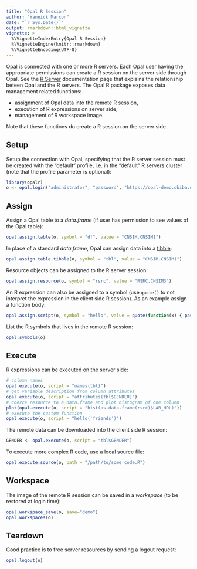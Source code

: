 ```yaml
---
title: "Opal R Session"
author: "Yannick Marcon"
date: "`r Sys.Date()`"
output: rmarkdown::html_vignette
vignette: >
  %\VignetteIndexEntry{Opal R Session}
  %\VignetteEngine{knitr::rmarkdown}
  %\VignetteEncoding{UTF-8}
---
```


[Opal](https://www.obiba.org/pages/products/opal/) is connected with one or more R servers. Each Opal user having the appropriate permissions can create a R session on the server side through Opal. See the [R Server](http://opaldoc.obiba.org/en/latest/admin/rserver.html) documentation page that explains the relationship beteen Opal and the R servers. The Opal R package exposes data management related functions:

* assignment of Opal data into the remote R session,
* execution of R expressions on server side,
* management of R workspace image.

Note that these functions do create a R session on the server side.

## Setup

Setup the connection with Opal, specifying that the R server session must be created with the "default" profile, i.e. in the "default" R servers cluster (note that the profile parameter is optional):

```r
library(opalr)
o <- opal.login("administrator", "password", "https://opal-demo.obiba.org", profile = "default")
```

## Assign

Assign a Opal table to a *data.frame* (if user has permission to see values of the Opal table):

```r
opal.assign.table(o, symbol = "df", value = "CNSIM.CNSIM1")
```

In place of a standard *data.frame*, Opal can assign data into a [tibble](https://tibble.tidyverse.org/):

```r
opal.assign.table.tibble(o, symbol = "tbl", value = "CNSIM.CNSIM1")
```

Resource objects can be assigned to the R server session:

```r
opal.assign.resource(o, symbol = "rsrc", value = "RSRC.CNSIM3")
```

An R expression can also be assigned to a symbol (use `quote()` to not interpret the expression in the client side R session). As an example assign a function body:

```r
opal.assign.script(o, symbol = "hello", value = quote(function(x) { paste0("Hello ", x, "!") }))
```

List the R symbols that lives in the remote R session:

```r
opal.symbols(o)
```
## Execute

R expressions can be executed on the server side:

```r
# column names
opal.execute(o, script = "names(tbl)")
# get variable description from column attributes
opal.execute(o, script = "attributes(tbl$GENDER)")
# coerce resource to a data.frame and plot histogram of one column
plot(opal.execute(o, script = "hist(as.data.frame(rsrc)$LAB_HDL)"))
# execute the custom function
opal.execute(o, script = "hello('friends')")
```

The remote data can be downloaded into the client side R session:

```r
GENDER <- opal.execute(o, script = "tbl$GENDER")
```

To execute more complex R code, use a local source file:

```r
opal.execute.source(o, path = "/path/to/some_code.R")
```

## Workspace

The image of the remote R session can be saved in a *workspace* (to be restored at login time):

```r
opal.workspace_save(o, save="demo")
opal.workspaces(o)
```


## Teardown

Good practice is to free server resources by sending a logout request:

```r
opal.logout(o)
```

